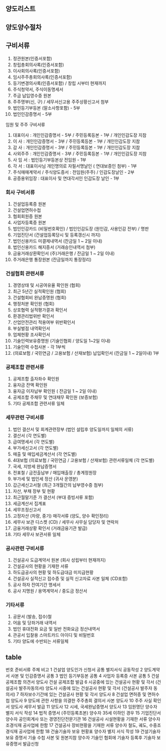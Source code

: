 ## 양도리스트

## 양도양수절차

## 구비서류

1. 정관원본(인증서포함)
2. 창립총회의사록(인증서포함)
3. 이사회의사록(인증서포함)
4. 임시주주총회의사록(인증서포함)
5. 등기변경의사록(인증서포함) / 창립 시부터 현재까지
6. 주식청약서, 주식이동명세서
7. 주금 납입영수증 원본
8. 주주명부(신, 구) / 세무서신고용 주주상황신고서 첨부
9. 법인등기부등본 (말소사항포함) - 5부
10. 법인인감증명서 - 5부

임원 및 주주 구비서류

1. 대표이사 : 개인인감증명서 - 5부 / 주민등록등본 - 1부 / 개인인감도장 지참
2. 이 사 : 개인인감증명서 - 3부 / 주민등록등본 - 1부 / 개인인감도장 지참
3. 감 사 : 개인인감증명서 - 3부 / 주민등록등본 - 1부 / 개인인감도장 지참
4. 사외주주 : 개인인감증명서 - 3부 / 주민등록등본 - 1부 / 개인인감도장 지참
5. 사 임 서 : 법인등기부등본상 전임원 - 1부
6. 각 서 : 대표이사님 개인명의로 자필서명날인 ( 연대보증인 첨부) - 1부
7. 주식매매계약서 / 주식양도증서 : 전임원(주주) / 인감도장날인 - 2부
8. 공증용위임장 : 대표이사 및 연대각서인 인감도장 날인 - 1부

### 회사 구비서류

1. 건설업등록증 원본
2. 건설업면허수첩
3. 협회회원증 원본
4. 사업자등록증 원본
5. 법인인감카드 (비밀번호확인) / 법인인감도장 (원인감, 사용인감 전부) / 명판
6. 기업진단서 (건설업등록당시 및 등록갱신시 까지)
7. 법인신용카드 미결제내역서 (잔금일 1 ~ 2일 이내)
8. 법인신용카드 해지증서 (거래승인내역서 첨부)
9. 금융거래상환확인서 (주)거래은행 / 잔금일 1 ~ 2일 이내)
10. 주거래은행 통장원본 (잔금일까지 통장정리)

### 건설협회 관련서류

1. 경영상태 및 시공여유율 확인원 (협회)
2. 최근 5년간 실적확인원 (협회)
3. 건설협회비 완납증명원 (협회)
4. 행정처분 확인원 (협회)
5. 상호협력 실적평가결과 확인서
6. 환경관리법위반 확인서
7. 산업안전관리 적용여부 위반확인서
8. 부실벌점 내역확인서
9. 업체현황 조사확인서
10. 기술인력보유증명원 (기술인협회 / 양도일 1~2일 이내)
11. 기술인력 수첩사본 - 각 1부씩
12. (의료보험 / 국민연금 / 고용보험 / 산재보험) 납입확인서 (잔금일 1 ~ 2일이내) 1부

### 공제조합 관련서류

1. 공제조합 출자좌수 확인원
2. 융자금 잔액 확인원
3. 융자금 이자납부 확인원 ( 잔금일 1 ~ 2일 이내)
4. 공제조합 주채무 및 연대채무 확인원 (보증보험)
5. 기타 공제조합 관련서류 일체

### 세무관련 구비서류

1. 법인 결산서 및 회계관련장부 (법인 설립후 양도일까지 일체의 서류)
2. 결산서 (각 연도별)
3. 급여명세서 (각 연도별)
4. 부가세신고서 (각 연도별)
5. 매출 및 매입세금계산서 (각 연도별)
6. 4대보헙 (의료보험 / 국민연금 / 고용보험 / 산재보험) 관련서류일체 (각 연도별)
7. 국세, 지방세 완납증명서
8. 전표철 / 금전출납부 / 매입매출장 / 총계정원장
9. 부가세 및 법인세 정산 (귀사 운영분)
10. 갑근세신고서철 (최근 3개월간의 납부영수증 첨부)
11. 자산, 부채 장부 및 현황
12. 최근월말기준 가 결산서 (부대 증빙서류 포함)
13. 세금계산서 집계표
14. 세무조정신고서
15. 고정자산 (차량, 중기) 매각서류 (양도, 양수 확인정리)
16. 세무사 보관 디스켓 (CD) / 세무사 사무실 담당자 및 연락처
17. 금융거래상황 확인서 (거래금융기관 발급)
18. 기타 세무사 보관서류 일체

### 공사관련 구비서류

1. 건설공사 도급계약서 원본 (회사 성립부터 현재까지)
2. 건설공사의 현황을 기재한 서류
3. 하도급공사의 현황 및 하도급대금 미지급현황
4. 건설공사 실적신고 접수증 및 실적 신고자료 사본 일체 (CD포함)
5. 공사 하자 잔여기간 명세서
6. 공사 지명원 / 용역계약서 / 중도금 정산서

### 기타서류

1. 공문서 (발송, 접수)철
2. 어음 및 당좌거래 내역서
3. 법인 휴대전화 요금 및 일반 전화요금 정산내역서
4. 관공서 입찰용 스마트카드 아이디 및 비밀번호
5. 기타 양도에 수반되는 서류일체

## table

번호 준비서류 주체 비고
1 건설업 양도인가 신청서 공통 별지서식 공동작성
2 양도계약서 사본 및 인감증명서 공통
3 법인 등기부등본 공통
4 사업자 등록증 사본 공통
5 건설 공제조합 의견서 양도사 건설 공제조합 발급
6 시공중에 있는 건설공사 현황 및 각서 (건설공사 발주자동의서) 양도사 시중에 있는 건설공사 현황 및 각서 (건설공사 발주자 동의서)
7 하자보수기간에 있는 건설공사 현황 및 각서 양도사
8 건설업 면허증 및 면허수첩 양도사
9 양도에 관한 사항을 의결한 주주총회 결의서 사본 양도사
10 주주 사실 확인서 양도사 세무서 발급
11 양도사
12 시세, 국세완납증명서 양도사
13 임원명단 양수자 별지 서식 작성
14 법적 증명서 (주민등록초본) 양수자 35세 이하인 경우
15 기업진단서 양수자 공인회계사 또는 경영진단전문기관
16 건설공사 시설현황을 기재한 서류 양수자 조경식재 공사업에 한함
17 건설공사 장비현황을 기재한 서류 양수자 철도, 궤도, 수중조경식재 공사업에 한함
18 건술기술자 보유 현황표 양수자 별지 서식 작성
19 건설기술자 보유 증명서 기술 수첩 사본 및 원본지참 양수자 기술인 협회에 기술자 등록후
기술자 보유증명서 발급신청
